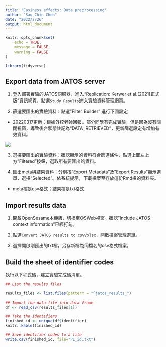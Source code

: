 ```yaml
---
title: 'Easiness effects: Data preprocessing'
author: "Sau-Chin Chen"
date: "2022/2/26"
output: html_document
---
```


```r
knitr::opts_chunk$set(
	echo = TRUE,
	message = FALSE,
	warning = FALSE
)

library(tidyverse)
```

## Export data from JATOS server

1. 登入部署實驗的JATOS伺服器，進入“Replication: Kerwer et al.(2021)正式版”資訊網頁，點選`Study Results`進入實驗資料管理網頁。

2. 篩選要匯出的實驗資料：點選"Filter Builder" 進行下圖設定

* 20220317更新：根據外校老師回報，部分同學有完成實驗，但是因為沒有關閉視窗，導致後台狀態註記為“DATA_RETRIEVED”，更新篩選設定有增加有效資料。

![](img/Results_export001.png)

3. 選擇要匯出的實驗資料：確認顯示的資料符合篩選條件，點選上圖左上方"Filtered"按鈕，選取所有要匯出的資料。

4. 匯出meta與結果資料：分別按"Export Metadata"及”Export Results"顯示選單，選擇“Selected"。依系統提示，下載檔案至存放這份Rmd檔的資料夾。

- meta檔是csv格式；結果檔是txt格式


## Import results data


1. 開啟OpenSesame本機版，切換至OSWeb視窗。確認”Include JATOS context information"已經打勾。

2. 點選`Convert JATOS results to csv/xlsx`，開啟檔案管理選單。

3. 選擇開啟剛匯出的txt檔，另存新檔為同檔名的csv格式檔案。


## Build the sheet of identifier codes

執行以下程式碼，建立實驗完成碼清單。

```r
## List the results files

results_files <- list.files(pattern = "^jatos_results_")

## Import the data file into data frame
df <- read_csv(results_files[1])

## Take the identifiers
finished_id <- unique(df$identifier)
knitr::kable(finished_id)

## Save identifier codes to a file
write.csv(finished_id, file="PL_id.txt")
```

